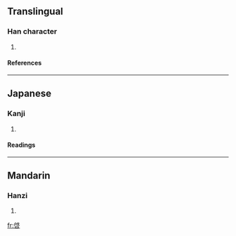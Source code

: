 {{see|啓}}

==Translingual==
===Han character===
{{Han char|rn=30|rad=口|as=08|sn=11|four=|canj=竹戈口 (HIR), 戈戈口 (IIR), X竹戈口 (XHIR)}}
# {{defn|Han}}
====References====
{{Han ref|kx=0196.010|dkj=03822|dj=0417.020|hdz=10646.110|uh=5554|ud=21844}}
----
==Japanese==
===Kanji===
{{ja-kanji|grade=|rs=口08}}
# {{defn|Japanese}} 
====Readings====
{{ja-readings|on=[[けい]] (kei)|kun=}}
----
==Mandarin==
===Hanzi===
{{cmn-hanzi|pin=[[qǐ]] (qi3)|wg=ch'i<sup>3</sup>}}
# {{defn|Mandarin}}

[[fr:啔]]